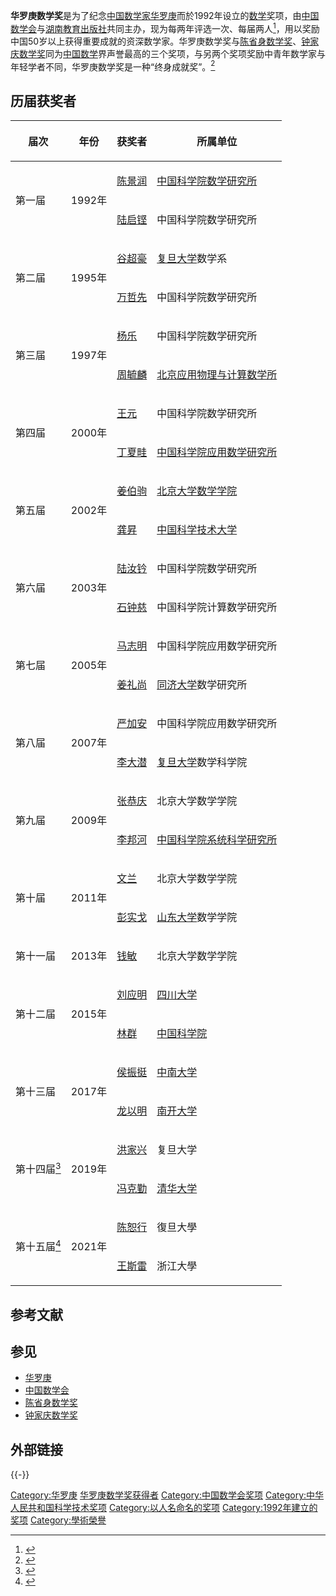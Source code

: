 '''华罗庚数学奖'''是为了纪念[[中国|中国]][[数学家|数学家]][[华罗庚|华罗庚]]而於1992年设立的[[数学|数学]]奖项，由[[中国数学会|中国数学会]]与[[湖南教育出版社|湖南教育出版社]]共同主办，现为每两年评选一次、每届两人<ref>{{cite web|url=http://www.cms.org.cn/prize.html|title=华罗庚奖|publisher=中国数学会|accessdate=2018-11-23|archive-date=2018-11-23|archive-url=https://web.archive.org/web/20181123112037/http://www.cms.org.cn/prize.html|dead-url=no}}</ref>，用以奖励中国50岁以上获得重要成就的资深数学家。华罗庚数学奖与[[陈省身数学奖|陈省身数学奖]]、[[钟家庆数学奖|钟家庆数学奖]]同为[[中国数学|中国数学]]界声誉最高的三个奖项，与另两个奖项奖励中青年数学家与年轻学者不同，华罗庚数学奖是一种“终身成就奖”。<ref>{{cite web|url=http://www.cas.cn/zt/rwzt/jnhlgdcybzn/jsyc/201011/t20101112_3009469.html|title=第八届华罗庚数学奖与第十一届陈省身数学奖揭晓|publisher=中国科学院|accessdate=2010-12-25|archive-date=2015-06-10|archive-url=https://web.archive.org/web/20150610105910/http://www.cas.cn/zt/rwzt/jnhlgdcybzn/jsyc/201011/t20101112_3009469.html|dead-url=no}}</ref>

== 历届获奖者 ==

{| class="wikitable"
|-
! 届次 !! 年份 !! 获奖者 !! 所属单位
|-
| rowspan=2 | 第一届 || rowspan=2 | 1992年 || [[陈景润|陈景润]] || [[中国科学院数学研究所|中国科学院数学研究所]]
|-
| [[陆启铿|陆启铿]] || 中国科学院数学研究所
|-
| rowspan=2 | 第二届 || rowspan=2 | 1995年 || [[谷超豪|谷超豪]] || [[复旦大学|复旦大学]]数学系
|-
| [[万哲先|万哲先]] || 中国科学院数学研究所
|-
| rowspan=2 | 第三届 || rowspan=2 | 1997年 || [[杨乐|杨乐]] || 中国科学院数学研究所
|-
| [[周毓麟|周毓麟]] || [[北京应用物理与计算数学所|北京应用物理与计算数学所]]
|-
| rowspan=2 | 第四届 || rowspan=2 | 2000年 || [[王元_(数学家)|王元]] || 中国科学院数学研究所
|-
| [[丁夏畦|丁夏畦]] || [[中国科学院应用数学研究所|中国科学院应用数学研究所]]
|-
| rowspan=2 | 第五届 || rowspan=2 | 2002年 || [[姜伯驹|姜伯驹]] || [[北京大学数学学院|北京大学数学学院]]
|-
| [[龚昇|龚昇]] || [[中国科学技术大学|中国科学技术大学]]
|-
| rowspan=2 | 第六届 || rowspan=2 | 2003年 || [[陆汝钤|陆汝钤]] || 中国科学院数学研究所
|-
| [[石钟慈|石钟慈]] || 中国科学院计算数学研究所
|-
| rowspan=2 | 第七届 || rowspan=2 | 2005年 || [[马志明_(数学家)|马志明]] || 中国科学院应用数学研究所
|-
| [[姜礼尚|姜礼尚]] || [[同济大学|同济大学]]数学研究所
|-
| rowspan=2 | 第八届 || rowspan=2 | 2007年 || [[严加安|严加安]] || 中国科学院应用数学研究所
|-
| [[李大潜|李大潜]] || [[复旦大学|复旦大学]]数学科学院
|-
| rowspan=2 | 第九届 || rowspan=2 | 2009年 || [[张恭庆|张恭庆]] || 北京大学数学学院
|-
| [[李邦河|李邦河]] || [[中国科学院系统科学研究所|中国科学院系统科学研究所]]
|-
| rowspan=2 | 第十届 || rowspan=2 | 2011年 || [[文兰_(数学家)|文兰]] || 北京大学数学学院
|-
| [[彭实戈|彭实戈]] || [[山东大学|山东大学]]数学学院
|-
| 第十一届 || 2013年 || [[钱敏_(数学家)|钱敏]] || 北京大学数学学院
|-
| rowspan=2 | 第十二届 || rowspan=2 | 2015年 || [[刘应明|刘应明]] || [[四川大学|四川大学]]
|-
| [[林群|林群]] || [[中国科学院|中国科学院]]
|-
| rowspan=2 | 第十三届 || rowspan=2 | 2017年 || [[侯振挺|侯振挺]] || [[中南大学|中南大学]]
|-
| [[龙以明|龙以明]] || [[南开大学|南开大学]]
|-
| rowspan=2 | 第十四届<ref>{{cite news|url=http://www.whb.cn/zhuzhan/xue/20191121/304223.html|title=罗庚奖、陈省身奖、钟家庆奖三大数学奖颁奖，快来看看获奖的都有谁|date=2019-11-21|author=李晨琰|publisher=文汇报|accessdate=2020-04-30|archive-date=2021-05-22|archive-url=https://web.archive.org/web/20210522145857/http://www.whb.cn/zhuzhan/xue/20191121/304223.html}}</ref> || rowspan=2 | 2019年 || [[洪家兴|洪家兴]] || 复旦大学
|-
| [[冯克勤|冯克勤]] || [[清华大学|清华大学]]
|-
| rowspan=2 | 第十五届<ref>{{cite news |url= https://www.cnbeta.com/articles/tech/1194541.htm |title= 重磅：中国三大数学奖全揭榜，8位数学大神获奖 |accessdate= 2021-10-26 |archive-date= 2021-10-26 |archive-url= https://web.archive.org/web/20211026142434/https://www.cnbeta.com/articles/tech/1194541.htm }}</ref> || rowspan=2 | 2021年 || [[陈恕行|陈恕行]] || 復旦大學
|-
| [[王斯雷|王斯雷]] || 浙江大學
|}

== 参考文献 ==
{{Reflist|2}}

== 参见 ==
* [[华罗庚|华罗庚]]
* [[中国数学会|中国数学会]]
* [[陈省身数学奖|陈省身数学奖]]
* [[钟家庆数学奖|钟家庆数学奖]]

== 外部链接 ==
{{Portal box|数学|中华人民共和国|人物}}
{{-}}
{{华罗庚数学奖|state=collapsed}}
{{中国数学史|state=collapsed}}

[[Category:华罗庚|Category:华罗庚]]
[[Category:华罗庚数学奖获得者|]]
[[Category:中国数学会奖项|Category:中国数学会奖项]]
[[Category:中华人民共和国科学技术奖项|Category:中华人民共和国科学技术奖项]]
[[Category:以人名命名的奖项|Category:以人名命名的奖项]]
[[Category:1992年建立的奖项|Category:1992年建立的奖项]]
[[Category:學術榮譽|Category:學術榮譽]]